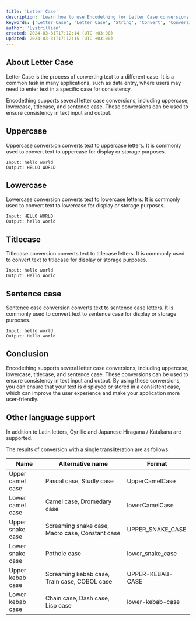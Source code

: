 ```yaml
---
title: 'Letter Case'
description: 'Learn how to use Encodething for Letter Case conversions'
keywords: ['Letter Case', 'Letter Case', 'String', 'Convert', 'Conversion', 'Encodething']
author: 'Lystrillian'
created: 2024-03-31T17:12:14 (UTC +03:00)
updated: 2024-03-31T17:12:15 (UTC +03:00)
---
```


## About Letter Case

Letter Case is the process of converting text to a different case. It is a common task in many applications, such as data entry, where users may need to enter text in a specific case for consistency.

Encodething supports several letter case conversions, including uppercase, lowercase, titlecase, and sentence case. These conversions can be used to ensure consistency in text input and output.

## Uppercase

Uppercase conversion converts text to uppercase letters. It is commonly used to convert text to uppercase for display or storage purposes.

```
Input: hello world
Output: HELLO WORLD
```

## Lowercase

Lowercase conversion converts text to lowercase letters. It is commonly used to convert text to lowercase for display or storage purposes.

```
Input: HELLO WORLD
Output: hello world
```

## Titlecase

Titlecase conversion converts text to titlecase letters. It is commonly used to convert text to titlecase for display or storage purposes.

```
Input: hello world
Output: Hello World
```

## Sentence case

Sentence case conversion converts text to sentence case letters. It is commonly used to convert text to sentence case for display or storage purposes.

```
Input: hello world
Output: Hello world
```

## Conclusion

Encodething supports several letter case conversions, including uppercase, lowercase, titlecase, and sentence case. These conversions can be used to ensure consistency in text input and output. By using these conversions, you can ensure that your text is displayed or stored in a consistent case, which can improve the user experience and make your application more user-friendly.

## Other language support

In addition to Latin letters, Cyrillic and Japanese Hiragana / Katakana are supported.

The results of conversion with a single transliteration are as follows.

| Name | Alternative name | Format |
| --- | --- | --- |
| Upper camel case | Pascal case, Studly case | UpperCamelCase |
| Lower camel case | Camel case, Dromedary case | lowerCamelCase |
| Upper snake case | Screaming snake case, Macro case, Constant case | UPPER\_SNAKE\_CASE |
| Lower snake case | Pothole case | lower\_snake\_case |
| Upper kebab case | Screaming kebab case, Train case, COBOL case | UPPER-KEBAB-CASE |
| Lower kebab case | Chain case, Dash case, Lisp case | lower-kebab-case |